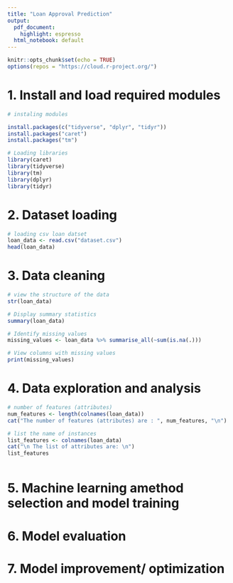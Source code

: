 ```yaml
---
title: "Loan Approval Prediction"
output:
  pdf_document: 
    highlight: espresso
  html_notebook: default
---
```


```r
knitr::opts_chunk$set(echo = TRUE)
options(repos = "https://cloud.r-project.org/")
```

# 1. Install and load required modules

```r
# instaling modules

install.packages(c("tidyverse", "dplyr", "tidyr"))
install.packages("caret")
install.packages("tm")

# Loading libraries
library(caret)
library(tidyverse)
library(tm)
library(dplyr)
library(tidyr)

```

# 2. Dataset loading

```r
# loading csv loan datset
loan_data <- read.csv("dataset.csv")
head(loan_data)
```

# 3. Data cleaning

```r
# view the structure of the data
str(loan_data)
```

```r
# Display summary statistics
summary(loan_data)
```

```r
# Identify missing values
missing_values <- loan_data %>% summarise_all(~sum(is.na(.)))

# View columns with missing values
print(missing_values)
```

# 4. Data exploration and analysis

```r
# number of features (attributes)
num_features <- length(colnames(loan_data))
cat("The number of features (attributes) are : ", num_features, "\n")

# list the name of instances
list_features <- colnames(loan_data)
cat("\n The list of attributes are: \n")
list_features
```
```r

```

# 5. Machine learning amethod selection and model training

# 6. Model evaluation

# 7. Model improvement/ optimization
